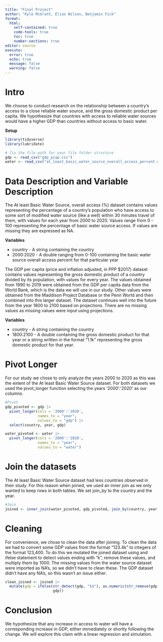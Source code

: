 ```yaml
---
title: "Final Project"
author: "Kyle McGrath, Elias Wilson, Benjamin Fick"
format: 
  html:
    self-contained: true
    code-tools: true
    toc: true
    number-sections: true
editor: source
execute: 
  error: true
  echo: true
  message: false
  warning: false
---
```


# Intro 
We choose to conduct research on the relationship between a country's access to a close reliable water source, and the gross domestic product per capita. We hypothesize that countries with access to reliable water sources would have a higher GDP than countries without access to basic water. 


**Setup**

```r
library(tidyverse)
library(lubridate)

# fix the file path for your file folder structure
gdp <- read_csv("gdp_pcap.csv")
water <- read_csv("at_least_basic_water_source_overall_access_percent.csv")
```

# Data Description and Variable Description

The At least Basic Water Source, overall access (%) dataset contains values representing the percentage of a country's population who have access to some sort of modified water source (like a well) within 30 minutes travel of them, with values for each year from 2000 to 2020. Values range from 0 - 100 representing the percentage of basic water source access. If values are missing they are expressed as NA. 

**Variables**

* country - A string containing the country 
* 2000:2020 - A double ranging from 0-100 containing the basic water source overall access percent for that particular year

The GDP per capita (price and inflation adjusted, in PPP $2017) dataset contains values representing the gross domestic product of a country divided by its population, with values for every year. The values obtained from 1990 to 2019 were obtained from the GDP per capita data from the World Bank, which is the data we will use in our study. Other values were obtained from the Maddison Project Database or the Penn World and then combined into this larger dataset. The dataset continues well into the future from the year 1800 to 2100 based on projections. There are no missing values as missing values were input using projections. 

**Variables**

* country - A string containing the country 
* 1800:2100 - A double containing the gross domestic product for that year or a string written in the format “1.1k” representing the gross domestic product for that year. 


# Pivot Longer

For our study we chose to only analyze the years 2000 to 2020 as this was the extent of the At least Basic Water Source dataset. For both datasets we used the pivot_longer function selecting the years ‘2000’:’2020’ as our columns. 

```r
#Pivot
gdp_pivoted <- gdp |>
  pivot_longer(cols = '2000':'2020', 
               names_to = "year",
               values_to = "gdp") |>
  select(country, year, gdp)

water_pivoted <- water |>
  pivot_longer(cols = '2000':'2020',
               names_to = "year",
               values_to = "water")
```


# Join the datasets

The At least Basic Water Source dataset had less countries observed in their study. For this reason when joined, we used an inner join as we only wanted to keep rows in both tables. We set join_by to the country and the year. 

```r
#Join
joined <- inner_join(water_pivoted, gdp_pivoted, join_by(country, year))
```

# Cleaning

For convenience, we chose to clean the data after joining. To clean the data we had to convert some GDP values from the format "123.4k" to integers of the format 123,400. To do this we mutated the joined dataset using and ifelse statement to detect values ending with “k”, remove these values, and multiply them by 1000. The missing values from the water source dataset were imported as NA’s, so we didn’t have to clean these. The GDP dataset didn’t have any NA’s, so this wasn’t an issue either. 

```r
clean_joined <- joined |>
  mutate(gdp = ifelse(str_detect(gdp, "k$"), as.numeric(str_remove(gdp, "k$")) * 1000,
                      gdp))
```
# Conclusion

We hypothesize that any increase in access to water will have a corresponding increase in GDP, either immediately or shortly following the change. We will explore this claim with a linear regression and simulation. 
